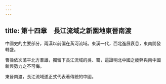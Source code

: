 ```yaml
---
---
---
```

title: 第十四章　長江流域之新園地東晉南渡
---




中國史的主要部分，兩漢以前偏在黃河流域。東漢一代，西北進展衰息，東南開發轉盛。

曹操依次蕩平北方羣雄，獨留下長江流域的吳、蜀，這證明北中國之疲弊與南中國新興勢力之不可侮。

東晉南渡，長江流域遂正式代表著傳統的中國。